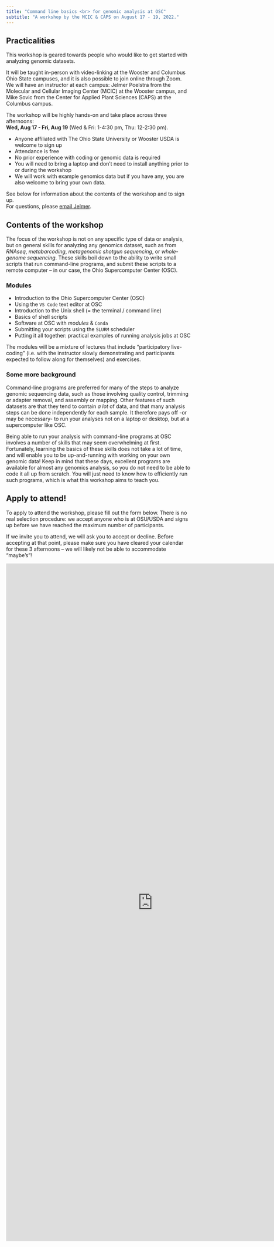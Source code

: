 ```yaml
---
title: "Command line basics <br> for genomic analysis at OSC"
subtitle: "A workshop by the MCIC & CAPS on August 17 - 19, 2022."
---
```


## Practicalities

This workshop is geared towards people who would like to get started
with analyzing genomic datasets.

It will be taught in-person with video-linking at the Wooster and
Columbus Ohio State campuses, and it is also possible to join online through Zoom.
We will have an instructor at each campus: 
Jelmer Poelstra from the Molecular and Cellular Imaging Center (MCIC) at the
Wooster campus, and Mike Sovic from the Center for Applied Plant Sciences (CAPS)
at the Columbus campus.

The workshop will be highly hands-on and take place across three afternoons:  
**Wed, Aug 17 - Fri, Aug 19** (Wed & Fri: 1-4:30 pm, Thu: 12-2:30 pm).

- Anyone affiliated with The Ohio State University or Wooster USDA is welcome to sign up
- Attendance is free
- No prior experience with coding or genomic data is required
- You will need to bring a laptop and don't need to install anything
  prior to or during the workshop
- We will work with example genomics data but if you have any,
  you are also welcome to bring your own data.

See below for information about the contents of the workshop and to sign up.  
For questions, please [email Jelmer](mailto:poelstra.1@osu.edu).

## Contents of the workshop

The focus of the workshop is not on any specific type of data or analysis,
but on general skills for analyzing any genomics dataset,
such as from _RNAseq_, _metabarcoding_, _metagenomic shotgun sequencing_,
or _whole-genome sequencing_.
These skills boil down to the ability to write small scripts that run
command-line programs, and submit these scripts to a remote computer --
in our case, the Ohio Supercomputer Center (OSC).

### Modules

- Introduction to the Ohio Supercomputer Center (OSC)
- Using the `VS Code` text editor at OSC
- Introduction to the Unix shell (= the terminal / command line)
- Basics of shell scripts
- Software at OSC with _modules_ & `Conda`
- Submitting your scripts using the `SLURM` scheduler
- Putting it all together: practical examples of running analysis jobs at OSC

The modules will be a mixture of lectures that include "participatory live-coding"
(i.e. with the instructor slowly demonstrating and participants expected to follow
along for themselves) and exercises.

### Some more background

Command-line programs are preferred for many of the steps to analyze genomic
sequencing data, such as those involving quality control,
trimming or adapter removal, and assembly or mapping.
Other features of such datasets are that they tend to contain _a lot_ of data,
and that many analysis steps can be done independently for each sample.
It therefore pays off -or may be necessary- to run your analyses
not on a laptop or desktop, but at a supercomputer like OSC.

Being able to run your analysis with command-line programs at OSC
involves a number of skills that may seem overwhelming at first.
Fortunately, learning the basics of these skills does not take a lot of time,
and will enable you to be up-and-running with working on your own genomic data!
Keep in mind that these days,
excellent programs are available for almost any genomics analysis,
so you do not need to be able to code it all up from scratch.
You will just need to know how to efficiently run such programs,
which is what this workshop aims to teach you.

## Apply to attend!

To apply to attend the workshop, please fill out the form below.
There is no real selection procedure: we accept anyone who is at OSU/USDA
and signs up before we have reached the maximum number of participants.

If we invite you to attend, we will ask you to accept or decline.
Before accepting at that point, please make sure you have cleared your calendar
for these 3 afternoons -- we will likely not be able to accommodate "maybe's"!

<iframe src="https://docs.google.com/forms/d/e/1FAIpQLScEyRqHKPZXteXE-1nDSz2ahJYK3PwxN47bsIx2XkGSj_wB9A/viewform?embedded=true" width="800" height="1847" frameborder="0" marginheight="0" marginwidth="0">Loading…</iframe>

